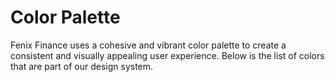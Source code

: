 
<Meta title="Design System/Colors" component={Colors} />

# Color Palette

Fenix Finance uses a cohesive and vibrant color palette to create a consistent and visually appealing user experience. Below is the list of colors that are part of our design system.

<Colors colors={COLORS} />
